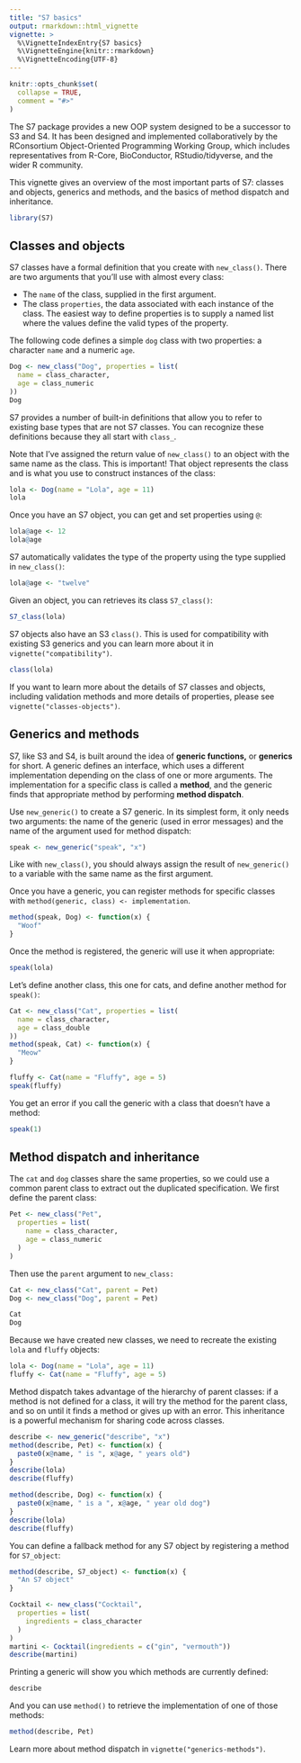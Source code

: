 ```yaml
---
title: "S7 basics"
output: rmarkdown::html_vignette
vignette: >
  %\VignetteIndexEntry{S7 basics}
  %\VignetteEngine{knitr::rmarkdown}
  %\VignetteEncoding{UTF-8}
---
```


```r
knitr::opts_chunk$set(
  collapse = TRUE,
  comment = "#>"
)
```

The S7 package provides a new OOP system designed to be a successor to S3 and S4.
It has been designed and implemented collaboratively by the RConsortium Object-Oriented Programming Working Group, which includes representatives from R-Core, BioConductor, RStudio/tidyverse, and the wider R community.

This vignette gives an overview of the most important parts of S7: classes and objects, generics and methods, and the basics of method dispatch and inheritance.

```r
library(S7)
```

## Classes and objects

S7 classes have a formal definition that you create with `new_class()`.
There are two arguments that you'll use with almost every class:

-   The `name` of the class, supplied in the first argument.
-   The class `properties`, the data associated with each instance of the class. The easiest way to define properties is to supply a named list where the values define the valid types of the property.

The following code defines a simple `dog` class with two properties: a character `name` and a numeric `age`.

```r
Dog <- new_class("Dog", properties = list(
  name = class_character,
  age = class_numeric
))
Dog
```

S7 provides a number of built-in definitions that allow you to refer to existing base types that are not S7 classes.
You can recognize these definitions because they all start with `class_`.

Note that I've assigned the return value of `new_class()` to an object with the same name as the class.
This is important!
That object represents the class and is what you use to construct instances of the class:

```r
lola <- Dog(name = "Lola", age = 11)
lola
```

Once you have an S7 object, you can get and set properties using `@`:

```r
lola@age <- 12
lola@age
```

S7 automatically validates the type of the property using the type supplied in `new_class()`:

```r
lola@age <- "twelve"
```

Given an object, you can retrieves its class `S7_class()`:

```r
S7_class(lola)
```

S7 objects also have an S3 `class()`.
This is used for compatibility with existing S3 generics and you can learn more about it in `vignette("compatibility")`.

```r
class(lola)
```

If you want to learn more about the details of S7 classes and objects, including validation methods and more details of properties, please see `vignette("classes-objects")`.

## Generics and methods

S7, like S3 and S4, is built around the idea of **generic functions,** or **generics** for short.
A generic defines an interface, which uses a different implementation depending on the class of one or more arguments.
The implementation for a specific class is called a **method**, and the generic finds that appropriate method by performing **method dispatch**.

Use `new_generic()` to create a S7 generic.
In its simplest form, it only needs two arguments: the name of the generic (used in error messages) and the name of the argument used for method dispatch:

```r
speak <- new_generic("speak", "x")
```

Like with `new_class()`, you should always assign the result of `new_generic()` to a variable with the same name as the first argument.

Once you have a generic, you can register methods for specific classes with `method(generic, class) <- implementation`.

```r
method(speak, Dog) <- function(x) {
  "Woof"
}
```

Once the method is registered, the generic will use it when appropriate:

```r
speak(lola)
```

Let's define another class, this one for cats, and define another method for `speak()`:

```r
Cat <- new_class("Cat", properties = list(
  name = class_character,
  age = class_double
))
method(speak, Cat) <- function(x) {
  "Meow"
}

fluffy <- Cat(name = "Fluffy", age = 5)
speak(fluffy)
```

You get an error if you call the generic with a class that doesn't have a method:

```r
speak(1)
```

## Method dispatch and inheritance

The `cat` and `dog` classes share the same properties, so we could use a common parent class to extract out the duplicated specification.
We first define the parent class:

```r
Pet <- new_class("Pet",
  properties = list(
    name = class_character,
    age = class_numeric
  )
)
```

Then use the `parent` argument to `new_class:`

```r
Cat <- new_class("Cat", parent = Pet)
Dog <- new_class("Dog", parent = Pet)

Cat
Dog
```

Because we have created new classes, we need to recreate the existing `lola` and `fluffy` objects:

```r
lola <- Dog(name = "Lola", age = 11)
fluffy <- Cat(name = "Fluffy", age = 5)
```

Method dispatch takes advantage of the hierarchy of parent classes: if a method is not defined for a class, it will try the method for the parent class, and so on until it finds a method or gives up with an error.
This inheritance is a powerful mechanism for sharing code across classes.

```r
describe <- new_generic("describe", "x")
method(describe, Pet) <- function(x) {
  paste0(x@name, " is ", x@age, " years old")
}
describe(lola)
describe(fluffy)

method(describe, Dog) <- function(x) {
  paste0(x@name, " is a ", x@age, " year old dog")
}
describe(lola)
describe(fluffy)
```

You can define a fallback method for any S7 object by registering a method for `S7_object`:

```r
method(describe, S7_object) <- function(x) {
  "An S7 object"
}

Cocktail <- new_class("Cocktail",
  properties = list(
    ingredients = class_character
  )
)
martini <- Cocktail(ingredients = c("gin", "vermouth"))
describe(martini)
```

Printing a generic will show you which methods are currently defined:

```r
describe
```

And you can use `method()` to retrieve the implementation of one of those methods:

```r
method(describe, Pet)
```

Learn more about method dispatch in `vignette("generics-methods")`.
